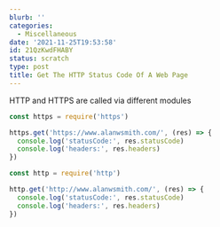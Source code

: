 ```yaml
---
blurb: ''
categories:
  - Miscellaneous
date: '2021-11-25T19:53:58'
id: 21QzKwdFHABY
status: scratch
type: post
title: Get The HTTP Status Code Of A Web Page
---
```


HTTP and HTTPS are called via different modules 


```javascript
const https = require('https')

https.get('https://www.alanwsmith.com/', (res) => {
  console.log('statusCode:', res.statusCode)
  console.log('headers:', res.headers)
})
```


```javascript
const http = require('http')

http.get('http://www.alanwsmith.com/', (res) => {
  console.log('statusCode:', res.statusCode)
  console.log('headers:', res.headers)
})
```


